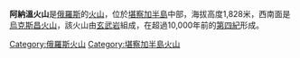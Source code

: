 {{Infobox mountain
| Name = 阿納溫火山
| photo = 
| photo_caption = 
| Elevation = 1,828米
| elevation_ref = 
| prominence = 
| Location = {{flag|Russia}}[[堪察加半島|堪察加半島]]
| range = 
| coordinates = {{coord|56.32|N|158.83|E|type:mountain}}
| topo = 
| Type = [[複式火山|複式火山]]
| age = 
| Last eruption = 不詳
| first_ascent = 
| easiest_route = 
}}

'''阿納溫火山'''是[[俄羅斯|俄羅斯]]的[[火山|火山]]，位於[[堪察加半島|堪察加半島]]中部，海拔高度1,828米，西南面是[[烏克斯昌火山|烏克斯昌火山]]，該火山由[[玄武岩|玄武岩]]組成，在超過10,000年前的[[第四紀|第四紀]]形成。

[[Category:俄羅斯火山|Category:俄羅斯火山]]
[[Category:堪察加半島火山|Category:堪察加半島火山]]

{{Russia-geo-stub}}